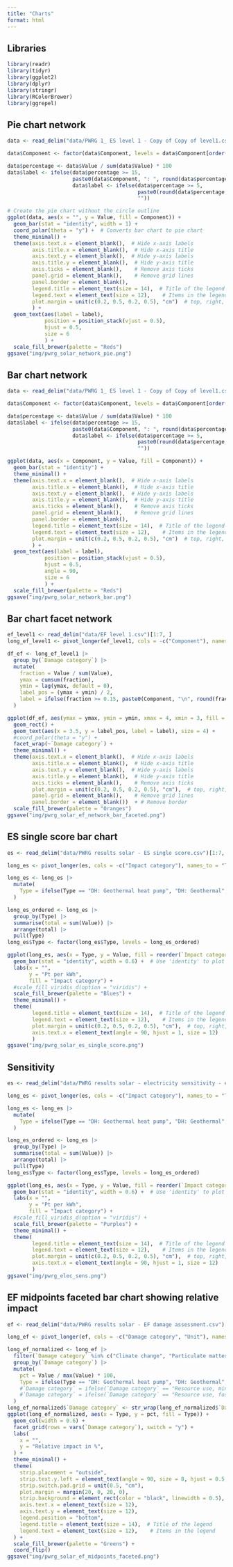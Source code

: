 ```yaml
---
title: "Charts"
format: html
---
```


## Libraries
```r
library(readr)
library(tidyr)
library(ggplot2)
library(dplyr)
library(stringr)
library(RColorBrewer)
library(ggrepel)
```

## Pie chart network
```r
data <- read_delim("data/PWRG 1_ ES level 1 - Copy of Copy of level1.csv")

data$Component <- factor(data$Component, levels = data$Component[order(data$Value, decreasing = TRUE)])

data$percentage <- data$Value / sum(data$Value) * 100
data$label <- ifelse(data$percentage >= 15, 
                     paste0(data$Component, ": ", round(data$percentage, 1), "%"), 
                     data$label <- ifelse(data$percentage >= 5, 
                                          paste0(round(data$percentage, 1), "%"), 
                                          ""))

# Create the pie chart without the circle outline
ggplot(data, aes(x = "", y = Value, fill = Component)) +
  geom_bar(stat = "identity", width = 1) +
  coord_polar(theta = "y") +  # Converts bar chart to pie chart
  theme_minimal() +
  theme(axis.text.x = element_blank(),  # Hide x-axis labels
        axis.title.x = element_blank(),  # Hide x-axis title
        axis.text.y = element_blank(),  # Hide y-axis labels
        axis.title.y = element_blank(),  # Hide y-axis title
        axis.ticks = element_blank(),    # Remove axis ticks
        panel.grid = element_blank(),    # Remove grid lines
        panel.border = element_blank(),
        legend.title = element_text(size = 14),  # Title of the legend
        legend.text = element_text(size = 12),    # Items in the legend
        plot.margin = unit(c(0.2, 0.5, 0.2, 0.5), "cm")  # top, right, bottom, left
        ) +
  geom_text(aes(label = label), 
            position = position_stack(vjust = 0.5),
            hjust = 0.5,
            size = 6
            ) +
  scale_fill_brewer(palette = "Reds")
ggsave("img/pwrg_solar_network_pie.png")
```

## Bar chart network
```r
data <- read_delim("data/PWRG 1_ ES level 1 - Copy of Copy of level1.csv")

data$Component <- factor(data$Component, levels = data$Component[order(data$Value, decreasing = TRUE)])

data$percentage <- data$Value / sum(data$Value) * 100
data$label <- ifelse(data$percentage >= 15, 
                     paste0(data$Component, ": ", round(data$percentage, 1), "%"), 
                     data$label <- ifelse(data$percentage >= 5, 
                                          paste0(round(data$percentage, 1), "%"), 
                                          ""))

ggplot(data, aes(x = Component, y = Value, fill = Component)) +
  geom_bar(stat = "identity") +
  theme_minimal() +
  theme(axis.text.x = element_blank(),  # Hide x-axis labels
        axis.title.x = element_blank(),  # Hide x-axis title
        axis.text.y = element_blank(),  # Hide y-axis labels
        axis.title.y = element_blank(),  # Hide y-axis title
        axis.ticks = element_blank(),    # Remove axis ticks
        panel.grid = element_blank(),    # Remove grid lines
        panel.border = element_blank(),
        legend.title = element_text(size = 14),  # Title of the legend
        legend.text = element_text(size = 12),    # Items in the legend
        plot.margin = unit(c(0.2, 0.5, 0.2, 0.5), "cm")  # top, right, bottom, left
        ) +
  geom_text(aes(label = label), 
            position = position_stack(vjust = 0.5),
            hjust = 0.5,
            angle = 90,
            size = 6
            ) +  
  scale_fill_brewer(palette = "Reds")
ggsave("img/pwrg_solar_network_bar.png")
```

## Bar chart facet network
```r
ef_level1 <- read_delim("data/EF level 1.csv")[1:7, ]
long_ef_level1 <- pivot_longer(ef_level1, cols = -c("Component"), names_to = "Damage category", values_to = "Value")

df_ef <- long_ef_level1 |>
  group_by(`Damage category`) |>
  mutate(
    fraction = Value / sum(Value),
    ymax = cumsum(fraction),
    ymin = lag(ymax, default = 0),
    label_pos = (ymax + ymin) / 2,
    label = ifelse(fraction >= 0.15, paste0(Component, "\n", round(fraction * 100), "%"), "")
  )

ggplot(df_ef, aes(ymax = ymax, ymin = ymin, xmax = 4, xmin = 3, fill = Component)) +
  geom_rect() +
  geom_text(aes(x = 3.5, y = label_pos, label = label), size = 4) +
  #coord_polar(theta = "y") +
  facet_wrap(~`Damage category`) +
  theme_minimal() +
  theme(axis.text.x = element_blank(),  # Hide x-axis labels
        axis.title.x = element_blank(),  # Hide x-axis title
        axis.text.y = element_blank(),  # Hide y-axis labels
        axis.title.y = element_blank(),  # Hide y-axis title        
        axis.ticks = element_blank(),    # Remove axis ticks
        plot.margin = unit(c(0.2, 0.5, 0.2, 0.5), "cm"),  # top, right, bottom, left
        panel.grid = element_blank(),    # Remove grid lines
        panel.border = element_blank())  + # Remove border
  scale_fill_brewer(palette = "Oranges")
ggsave("img/pwrg_solar_ef_network_bar_faceted.png")
```

## ES single score bar chart
```r
es <- read_delim("data/PWRG results solar - ES single score.csv")[1:7, ]

long_es <- pivot_longer(es, cols = -c("Impact category"), names_to = "Type", values_to = "Value")

long_es <- long_es |>
  mutate(
    Type = ifelse(Type == "DH: Geothermal heat pump", "DH: Geothermal", Type),
  )

long_es_ordered <- long_es |>
  group_by(Type) |>
  summarise(total = sum(Value)) |>
  arrange(total) |>
  pull(Type)
long_es$Type <- factor(long_es$Type, levels = long_es_ordered)

ggplot(long_es, aes(x = Type, y = Value, fill = reorder(`Impact category`, Value))) +
  geom_bar(stat = "identity", width = 0.6) +  # Use 'identity' to plot actual values
  labs(x = "",
       y = "Pt per kWh",
       fill = "Impact category") +
  #scale_fill_viridis_d(option = "viridis") +
  scale_fill_brewer(palette = "Blues") +
  theme_minimal() +
  theme(
        legend.title = element_text(size = 14),  # Title of the legend
        legend.text = element_text(size = 12),    # Items in the legend
        plot.margin = unit(c(0.2, 0.5, 0.2, 0.5), "cm"),  # top, right, bottom, left
        axis.text.x = element_text(angle = 90, hjust = 1, size = 12)
        )
ggsave("img/pwrg_solar_es_single_score.png")
```

## Sensitivity
```r
es <- read_delim("data/PWRG results solar - electricity sensitivity - edit.csv")[1:7, ]

long_es <- pivot_longer(es, cols = -c("Impact category"), names_to = "Type", values_to = "Value")

long_es <- long_es |>
  mutate(
    Type = ifelse(Type == "DH: Geothermal heat pump", "DH: Geothermal", Type),
  )

long_es_ordered <- long_es |>
  group_by(Type) |>
  summarise(total = sum(Value)) |>
  arrange(total) |>
  pull(Type)
long_es$Type <- factor(long_es$Type, levels = long_es_ordered)

ggplot(long_es, aes(x = Type, y = Value, fill = reorder(`Impact category`, Value))) +
  geom_bar(stat = "identity", width = 0.6) +  # Use 'identity' to plot actual values
  labs(x = "",
       y = "Pt per kWh",
       fill = "Impact category") +
  #scale_fill_viridis_d(option = "viridis") +
  scale_fill_brewer(palette = "Purples") +
  theme_minimal() +
  theme(
        legend.title = element_text(size = 14),  # Title of the legend
        legend.text = element_text(size = 12),    # Items in the legend
        plot.margin = unit(c(0.2, 0.5, 0.2, 0.5), "cm"),  # top, right, bottom, left
        axis.text.x = element_text(angle = 90, hjust = 1, size = 12)
        )
ggsave("img/pwrg_elec_sens.png")
```

## EF midpoints faceted bar chart showing relative impact
```r
ef <- read_delim("data/PWRG results solar - EF damage assessment.csv")[1:15, ]

long_ef <- pivot_longer(ef, cols = -c("Damage category", "Unit"), names_to = "Type", values_to = "Value")

long_ef_normalized <- long_ef |>
  filter(`Damage category` %in% c("Climate change", "Particulate matter", "Eutrophication, marine", "Land use", "Resource use, minerals/metals", "Resource use, fossils")) |>  
  group_by(`Damage category`) |>
  mutate(
    pct = Value / max(Value) * 100,
    Type = ifelse(Type == "DH: Geothermal heat pump", "DH: Geothermal", Type),
    #`Damage category` = ifelse(`Damage category` == "Resource use, minerals/metals", "RU: minerals, metals", `Damage category`),
    #`Damage category` = ifelse(`Damage category` == "Resource use, fossils", "RU: fossils", `Damage category`),
  )
long_ef_normalized$`Damage category` <- str_wrap(long_ef_normalized$`Damage category`, width = 20)
ggplot(long_ef_normalized, aes(x = Type, y = pct, fill = Type)) +
  geom_col(width = 0.6) +
  facet_grid(rows = vars(`Damage category`), switch = "y") +
  labs(
    x = "",
    y = "Relative impact in %",
  ) +
  theme_minimal() +
  theme(
    strip.placement = "outside",
    strip.text.y.left = element_text(angle = 90, size = 8, hjust = 0.5, vjust = 0.5), 
    strip.switch.pad.grid = unit(0.5, "cm"),
    plot.margin = margin(20, 0, 20, 0),
    strip.background = element_rect(color = "black", linewidth = 0.5),
    axis.text.x = element_text(size = 12),
    axis.text.y = element_text(size = 12),
    legend.position = "bottom",
    legend.title = element_text(size = 14),  # Title of the legend
    legend.text = element_text(size = 12),    # Items in the legend
  ) +
  scale_fill_brewer(palette = "Greens") +
  coord_flip()
ggsave("img/pwrg_solar_ef_midpoints_faceted.png")
```
